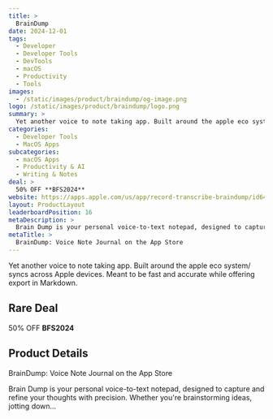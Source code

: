 ```yaml
---
title: >
  BrainDump
date: 2024-12-01
tags:
  - Developer
  - Developer Tools
  - DevTools
  - macOS
  - Productivity
  - Tools
images:
  - /static/images/product/braindump/og-image.png
logo: /static/images/product/braindump/logo.png
summary: >
  Yet another voice to note taking app. Built around the apple eco system/ syncs across Apple devices. Meant to be fast and accurate while offering export in Markdown.
categories:
  - Developer Tools
  - MacOS Apps
subcategories:
  - macOS Apps
  - Productivity & AI
  - Writing & Notes
deal: >
  50% OFF **BFS2024**
website: https://apps.apple.com/us/app/record-transcribe-braindump/id6473446030
layout: ProductLayout
leaderboardPosition: 16
metaDescription: >
  Brain Dump is your personal voice-to-text notepad, designed to capture and refine your thoughts with precision. Whether you're brainstorming ideas, jotting down…
metaTitle: >
  ‎BrainDump: Voice Note Journal on the App Store
---
```

Yet another voice to note taking app. Built around the apple eco system/ syncs across Apple devices. Meant to be fast and accurate while offering export in Markdown.

## Rare Deal

50% OFF **BFS2024**

## Product Details

‎BrainDump: Voice Note Journal on the App Store

Brain Dump is your personal voice-to-text notepad, designed to capture and refine your thoughts with precision. Whether you're brainstorming ideas, jotting down…

